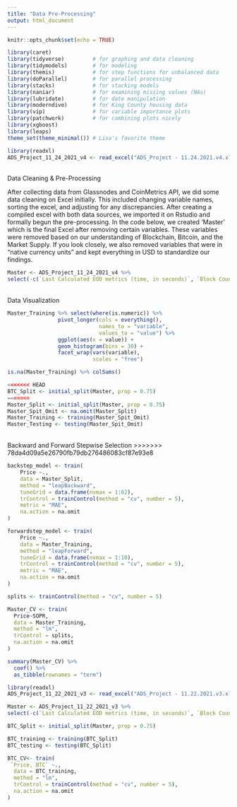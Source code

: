 ```yaml
---
title: "Data Pre-Processing"
output: html_document
---
```


```r
knitr::opts_chunk$set(echo = TRUE)
```


```r
library(caret)
library(tidyverse)         # for graphing and data cleaning
library(tidymodels)        # for modeling
library(themis)            # for step functions for unbalanced data
library(doParallel)        # for parallel processing
library(stacks)            # for stacking models
library(naniar)            # for examining missing values (NAs)
library(lubridate)         # for date manipulation
library(moderndive)        # for King County housing data
library(vip)               # for variable importance plots
library(patchwork)         # for combining plots nicely
library(xgboost)
library(leaps)
theme_set(theme_minimal()) # Lisa's favorite theme
```


```r
library(readxl)
ADS_Project_11_24_2021_v4 <- read_excel("ADS_Project - 11.24.2021.v4.xlsx")
```


<br> Data Cleaning & Pre-Processing

After collecting data from Glassnodes and CoinMetrics API, we did some data cleaning on Excel initially. This included changing variable names, sorting the excel, and adjusting for any discrepancies. After creating a compiled excel with both data sources, we imported it on Rstudio and formally begun the pre-processing. In the code below, we created 'Master' which is the final Excel after removing certain variables. These variables were removed based on our understanding of Blockchain, Bitcoin, and the Market Supply. If you look closely, we also removed variables that were in "native currency units" and kept everything in USD to standardize our findings. 


```r
Master <- ADS_Project_11_24_2021_v4 %>%
select(-c(`Last Calculated EOD metrics (time, in seconds)`, `Block Count`, `Block Size (mean, in bytes)`, `Block Weight, (mean`, `Capitalization of current supply, MVRV`, `Capitalization of free float, MVRV`, `Difficulty, Last Block`, `Difficulty, Mean Block`, `Mean Transaction Fee per Byte of all blocks, native units`, `Mean Transaction Fee per Byte, native units`, `Median Transaction Fee, native units`, `Median Fee per Transacation, USD`, `Addresses balance greater than 0.001 native units`, `Addresses balance greater than 0.01 native units`, `Addresses balance greater than 0.1 native units`,`Addresses balance greater than 100 native units`, `Addresses balance greater than 100K native units`, `Addresses balance greater than 10 native units`, `Addresses balance greater than 10K native units`, `Addresses balance greater than 1 native units`, `Addresses balance greater than 1K native units`, `Addresses balance greater than 1M native units`, `Addresses balance greater than 1in100K`, `Addresses balance greater than 1in100M`, `Addresses balance greater than 1in10B`, `Addresses balance greater than 1in10K`, `Addresses balance greater than 1in10K`, `Addresses balance greater than 1in10M`, `Addresses balance greater than 1in1B`, `Addresses balance greater than 1in1K`, `Addressesbalance greater than 1in1M`, `Total Fees, native units`, `Flow to exchanges, native units`, `Flow out exchanges, native units`, `Gas Limit Block`, `Gas Limit, transaction`, `Gas Used, transaction`, `Hash Rate Mean, 30d`, `Issuance, native units`, `Issuance, percent annualized`, `Issuance,  percent daily`, `Issuance Total, native units`,`NVT, adjusted, 90d MA`, `NVT, adjusted, free float,  90d MA`, `ROI, 1y (%)`, `Revenue, per hash unit (Native Currency)`, `Revenue Daily, per hash unit/second (Native Currency)`, `Miner Rev (Native Currency)`, `Supply, 10y Active`, `Supply, 5yr Active`, `Supply, 4yr Active`, `Supply, 3yr Active`, `Supply, 1yr Active Trailing (%)`, `Supply, in addresses (<0.001, native currency)`, `Supply, in addresses (<0.01M, native currency)`, `Supply, in addresses (<0.1, native currency)`, `Supply, in addresses (<1, native currency)`, `Supply, in addresses (<10, native currency)`, `Supply, in addresses (<100, native currency)`, `Supply, in addresses (<100K, native currency)`, `Supply, in addresses (<10K, native currency)`, `Supply, in addresses (<1K, native currency)`, `Supply, in addresses (<1M, native currency)`, `Supply, Miner address with 1 mining entity (native currency)`, `Supply, All Miners (native currency)`, `Transactions, adjusted transfer value (native currency)`, `Transactions, mean transfer value (native currency)`, `Transactions, median transfer value (native currency)`, `Transactions, mean transfer value ($)`, `Transactions, median transfer value (native currency)`, `Velocity, 1yr current supply`, `Volatility, 180d daily returns`, `Volatility, 30d daily returns`, `Price, BTC`, `Price, ($)`))
```

<br> Data Visualization

```r
Master_Training %>% select(where(is.numeric)) %>%
                pivot_longer(cols = everything(),
                             names_to = "variable",
                             values_to = "value") %>%
                ggplot(aes(x = value)) +
                geom_histogram(bins = 30) + 
                facet_wrap(vars(variable),
                           scales = "free")
```
```r
is.na(Master_Training) %>% colSums()
```



```r
<<<<<<< HEAD
BTC_Split <- initial_split(Master, prop = 0.75)
=======
Master_Split <- initial_split(Master, prop = 0.75)
Master_Spit_Omit <- na.omit(Master_Split)
Master_Training <- training(Master_Spit_Omit)
Master_Testing <- testing(Master_Spit_Omit)
```

<br> Backward and Forward Stepwise Selection
>>>>>>> 78da4d09a5e26790fb79db276486083cf87e93e8

```r
backstep_model <- train(
    Price ~.,
    data = Master_Split,
    method = "leapBackward",
    tuneGrid = data.frame(nvmax = 1:82),
    trControl = trainControl(method = "cv", number = 5),
    metric = "MAE",
    na.action = na.omit
)
```

```r
forwardstep_model <- train(
    Price ~.,
    data = Master_Training,
    method = "leapForward",
    tuneGrid = data.frame(nvmax = 1:10),
    trControl = trainControl(method = "cv", number = 5),
    metric = "MAE",
    na.action = na.omit
)
```



```r
splits <- trainControl(method = "cv", number = 5)

Master_CV <- train(
  Price~SOPR,
  data = Master_Training,
  method = "lm",
  trControl = splits,
  na.action = na.omit
)

summary(Master_CV) %>% 
  coef() %>% 
  as_tibble(rownames = "term") 
```

```r
library(readxl)
ADS_Project_11_22_2021_v3 <- read_excel("ADS_Project - 11.22.2021.v3.xlsx")
```

```r
Master <- ADS_Project_11_22_2021_v3 %>%
select(-c(`Last Calculated EOD metrics (time, in seconds)`, `Block Count`, `Block Size (mean, in bytes)`, `Block Weight, (mean`, `Capitalization of current supply, MVRV`, `Capitalization of free float, MVRV`, `Difficulty, Last Block`, `Difficulty, Mean Block`, `Mean Transaction Fee per Byte of all blocks, native units`, `Mean Transaction Fee per Byte, native units`, `Median Transaction Fee, native units`, `Median Fee per Transacation, USD`, `Addresses balance greater than 0.001 native units`, `Addresses balance greater than 0.01 native units`, `Addresses balance greater than 0.1 native units`,`Addresses balance greater than 100 native units`, `Addresses balance greater than 100K native units`, `Addresses balance greater than 10 native units`, `Addresses balance greater than 10K native units`, `Addresses balance greater than 1 native units`, `Addresses balance greater than 1K native units`, `Addresses balance greater than 1M native units`, `Addresses balance greater than 1in100K`, `Addresses balance greater than 1in100M`, `Addresses balance greater than 1in10B`, `Addresses balance greater than 1in10K`, `Addresses balance greater than 1in10K`, `Addresses balance greater than 1in10M`, `Addresses balance greater than 1in1B`, `Addresses balance greater than 1in1K`, `Addressesbalance greater than 1in1M`))
```


```r
BTC_Split <- initial_split(Master, prop = 0.75)

BTC_training <- training(BTC_Split)
BTC_testing <- testing(BTC_Split)
```

```r
BTC_CV<- train(
 `Price, BTC` ~.,
  data = BTC_training,
  method = "lm",
  trControl = trainControl(method = "cv", number = 5),
  na.action = na.omit
)
```




